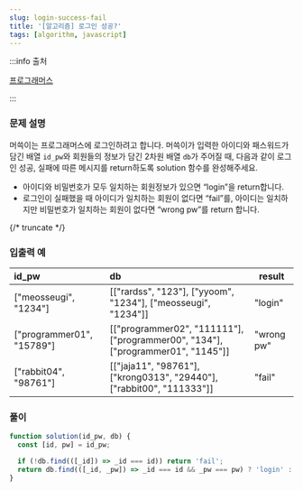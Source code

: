```yaml
---
slug: login-success-fail
title: '[알고리즘] 로그인 성공?'
tags: [algorithm, javascript]
---
```


:::info 출처

[프로그래머스](https://school.programmers.co.kr/learn/courses/30/lessons/120883)

:::

### 문제 설명

머쓱이는 프로그래머스에 로그인하려고 합니다. 머쓱이가 입력한 아이디와 패스워드가 담긴 배열 `id_pw`와 회원들의 정보가 담긴 2차원 배열 `db`가 주어질 때, 다음과 같이 로그인 성공, 실패에 따른 메시지를 return하도록 solution 함수를 완성해주세요.

- 아이디와 비밀번호가 모두 일치하는 회원정보가 있으면 “login”을 return합니다.
- 로그인이 실패했을 때 아이디가 일치하는 회원이 없다면 “fail”를, 아이디는 일치하지만 비밀번호가 일치하는 회원이 없다면 “wrong pw”를 return 합니다.

{/* truncate */}

### 입출력 예

| id_pw                     | db                                                                              | result     |
| :------------------------ | :------------------------------------------------------------------------------ | ---------- |
| ["meosseugi", "1234"]     | [["rardss", "123"], ["yyoom", "1234"], ["meosseugi", "1234"]]                   | "login"    |
| ["programmer01", "15789"] | [["programmer02", "111111"], ["programmer00", "134"], ["programmer01", "1145"]] | "wrong pw" |
| ["rabbit04", "98761"]     | [["jaja11", "98761"], ["krong0313", "29440"], ["rabbit00", "111333"]]           | "fail"     |

### 풀이

```js
function solution(id_pw, db) {
  const [id, pw] = id_pw;

  if (!db.find(([_id]) => _id === id)) return 'fail';
  return db.find(([_id, _pw]) => _id === id && _pw === pw) ? 'login' : 'wrong pw';
}
```
